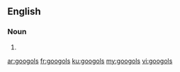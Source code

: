 ==English==

===Noun===
{{head|en|noun plural form}}

# {{plural of|googol|lang=en}}

[[ar:googols]]
[[fr:googols]]
[[ku:googols]]
[[my:googols]]
[[vi:googols]]